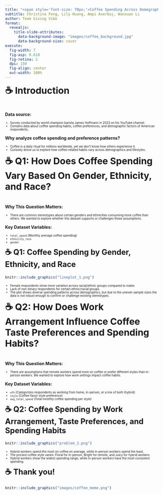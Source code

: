 ```yaml
---
title: "<span style='font-size: 70px;'>Coffee Spending Across Demographics and Lifestyles</span>"
subtitle: Christina Feng, Lily Huang, Ampi Averbuj, Wanxuan Li
author: Team Giving Vibe
format: 
  revealjs:
    title-slide-attributes:
      data-background-image: "images/coffee_background.jpg"
      data-background-size: cover
execute:
  fig-width: 7
  fig-asp: 0.618
  fig-retina: 2
  dpi: 150
  fig-align: center
  out-width: 100%
---
```


## ☕ Introduction {.center style="font-size: 30px; margin-top: 0px;"}

::: {style="margin-top: 40px;"} 
**Data source:**
:::

::: {style="font-size:70%;"}
-   Survey conducted by world champion barista James Hoffmann in 2023 on his YouTube channel.
-   Contains data about coffee spending habits, coffee preferences, and demographic factors of American respondents.
:::

**Why analyze coffee spending and preference patterns?**

::: {style="font-size:70%;"}
-   Coffee is a daily ritual for millions worldwide, yet we don't know how others experience it.
-   Curiosity drove us to explore how coffee-related habits vary across demographics and lifestyles.
:::

## ☕ Q1: How Does Coffee Spending Vary Based On Gender, Ethnicity, and Race? {.center style="font-size: 30px; margin-top: 0px;"}

::: {style="margin-top: 40px;"}  
**Why This Question Matters:**  
:::

::: {style="font-size:70%;"}
-   There are common stereotypes about certain genders and ethnicities consuming more coffee than others. We wanted to explore whether this dataset supports or challenges these assumptions.
:::

**Key Dataset Variables:**

::: {style="font-size:70%;"}
-   `total_spend` (Monthly average coffee spending)
-   `ethnicity_race`
-   `gender`
:::

## ☕ Q1: Coffee Spending by Gender, Ethnicity, and Race {.center style="font-size: 25px; margin-top: 0px;"}

```r

knitr::include_graphics("lineplot_1.png")
```
::: {style="font-size:70%;"}
- Female respondents show more variation across racial/ethnic groups compared to males
- Lack of non-binary respondents for certain ethnic/racial groups
- The plot shows diverse spending patterns across demographics, but due to the uneven sample sizes the data is not robust enough to confirm or challenge existing stereotypes. 
:::

## ☕ Q2: How Does Work Arrangement Influence Coffee Taste Preferences and Spending Habits? {.center style="font-size: 30px; margin-top: 0px;"}

::: {style="margin-top: 40px;"}  
**Why This Question Matters:**  
:::

::: {style="font-size:70%;"}
-   There are assumptions that remote workers spend more on coffee or prefer different styles than in-person workers. We wanted to explore how work settings impact coffee habits.
:::

**Key Dataset Variables:**

::: {style="font-size:70%;"}
-   `wfh` (Categorizes respondents as working from home, in-person, or a mix of both (hybrid)
-   `style` (Coffee flavor style preference)
-   `avg_total_spend` (Total monthly coffee spending per style)
:::

## ☕ Q2: Coffee Spending by Work Arrangement, Taste Preferences, and Spending Habits {.center style="font-size: 25px; margin-top: 0px;"}

```r

knitr::include_graphics("problem_2.png")
```
::: {style="font-size:70%;"}
- Hybrid workers spend the most on coffee on average, while in-person workers spend the least.
- The priciest coffee style varies: Floral for in-person, Bright for remote, and Juicy for hybrid workers.
- Hybrid workers show the widest spending range, while in-person workers have the most consistent spending.
:::

## ☕ Thank you! {.center style="font-size: 25px; margin-top: 0px;"}

```r
knitr::include_graphics("images/coffee_meme.png")
```
